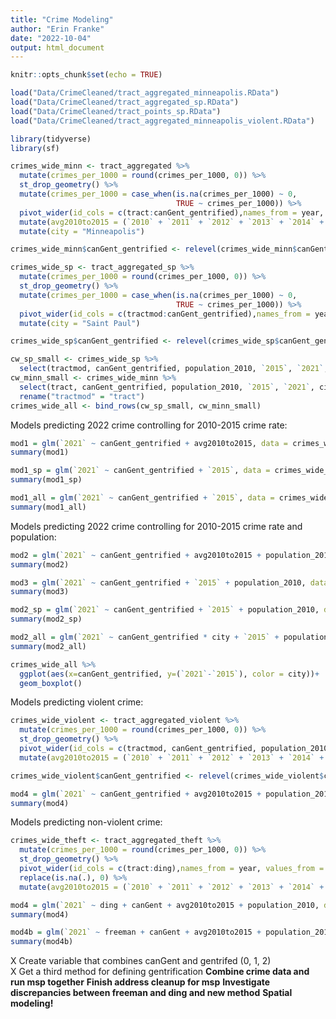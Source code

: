 ```yaml
---
title: "Crime Modeling"
author: "Erin Franke"
date: "2022-10-04"
output: html_document
---
```


```r
knitr::opts_chunk$set(echo = TRUE)
```

```r
load("Data/CrimeCleaned/tract_aggregated_minneapolis.RData")
load("Data/CrimeCleaned/tract_aggregated_sp.RData")
load("Data/CrimeCleaned/tract_points_sp.RData")
load("Data/CrimeCleaned/tract_aggregated_minneapolis_violent.RData")

library(tidyverse)
library(sf)

crimes_wide_minn <- tract_aggregated %>%
  mutate(crimes_per_1000 = round(crimes_per_1000, 0)) %>%
  st_drop_geometry() %>%
  mutate(crimes_per_1000 = case_when(is.na(crimes_per_1000) ~ 0, 
                                     TRUE ~ crimes_per_1000)) %>%
  pivot_wider(id_cols = c(tract:canGent_gentrified),names_from = year, values_from = crimes_per_1000) %>%
  mutate(avg2010to2015 = (`2010` + `2011` + `2012` + `2013` + `2014` + `2015`)/6) %>%
  mutate(city = "Minneapolis")

crimes_wide_minn$canGent_gentrified <- relevel(crimes_wide_minn$canGent_gentrified, ref = "1")

crimes_wide_sp <- tract_aggregated_sp %>%
  mutate(crimes_per_1000 = round(crimes_per_1000, 0)) %>%
  st_drop_geometry() %>%
  mutate(crimes_per_1000 = case_when(is.na(crimes_per_1000) ~ 0, 
                                     TRUE ~ crimes_per_1000)) %>%
  pivot_wider(id_cols = c(tractmod:canGent_gentrified),names_from = year, values_from = crimes_per_1000) %>%
  mutate(city = "Saint Paul")

crimes_wide_sp$canGent_gentrified <- relevel(crimes_wide_sp$canGent_gentrified, ref = "1")
```

```r
cw_sp_small <- crimes_wide_sp %>%
  select(tractmod, canGent_gentrified, population_2010, `2015`, `2021`, city)
cw_minn_small <- crimes_wide_minn %>%
  select(tract, canGent_gentrified, population_2010, `2015`, `2021`, city) %>%
  rename("tractmod" = "tract")
crimes_wide_all <- bind_rows(cw_sp_small, cw_minn_small)
```


Models predicting 2022 crime controlling for 2010-2015 crime rate:

```r
mod1 = glm(`2021` ~ canGent_gentrified + avg2010to2015, data = crimes_wide_minn, family = "poisson")
summary(mod1)

mod1_sp = glm(`2021` ~ canGent_gentrified + `2015`, data = crimes_wide_sp, family = "poisson")
summary(mod1_sp)

mod1_all = glm(`2021` ~ canGent_gentrified + `2015`, data = crimes_wide_all, family = "poisson")
summary(mod1_all)
```

Models predicting 2022 crime controlling for 2010-2015 crime rate and population:

```r
mod2 = glm(`2021` ~ canGent_gentrified + avg2010to2015 + population_2010, data = crimes_wide_minn, family = "poisson")
summary(mod2)

mod3 = glm(`2021` ~ canGent_gentrified + `2015` + population_2010, data = crimes_wide_minn, family = "poisson")
summary(mod3)

mod2_sp = glm(`2021` ~ canGent_gentrified + `2015` + population_2010, data = crimes_wide_sp, family = "poisson")
summary(mod2_sp)

mod2_all = glm(`2021` ~ canGent_gentrified * city + `2015` + population_2010, data = crimes_wide_all, family = "poisson")
summary(mod2_all)
```

```r
crimes_wide_all %>%
  ggplot(aes(x=canGent_gentrified, y=(`2021`-`2015`), color = city))+
  geom_boxplot()
```


Models predicting violent crime:

```r
crimes_wide_violent <- tract_aggregated_violent %>%
  mutate(crimes_per_1000 = round(crimes_per_1000, 0)) %>%
  st_drop_geometry() %>%
  pivot_wider(id_cols = c(tractmod, canGent_gentrified, population_2010),names_from = year, values_from = crimes_per_1000) %>%
  mutate(avg2010to2015 = (`2010` + `2011` + `2012` + `2013` + `2014` + `2015`)/6)

crimes_wide_violent$canGent_gentrified <- relevel(crimes_wide_violent$canGent_gentrified, ref = "1")

mod4 = glm(`2021` ~ canGent_gentrified + avg2010to2015 + population_2010, data = crimes_wide_violent, family = "poisson")
summary(mod4)
```


Models predicting non-violent crime:

```r
crimes_wide_theft <- tract_aggregated_theft %>%
  mutate(crimes_per_1000 = round(crimes_per_1000, 0)) %>%
  st_drop_geometry() %>%
  pivot_wider(id_cols = c(tract:ding),names_from = year, values_from = crimes_per_1000) %>%
  replace(is.na(.), 0) %>%
  mutate(avg2010to2015 = (`2010` + `2011` + `2012` + `2013` + `2014` + `2015`)/6)

mod4 = glm(`2021` ~ ding + canGent + avg2010to2015 + population_2010, data = crimes_wide_theft, family = "poisson")
summary(mod4)

mod4b = glm(`2021` ~ freeman + canGent + avg2010to2015 + population_2010, data = crimes_wide_theft, family = "poisson")
summary(mod4b)
```

X Create variable that combines canGent and gentrifed (0, 1, 2) \
X Get a third method for defining gentrification
**Combine crime data and run msp together**
**Finish address cleanup for msp** 
**Investigate discrepancies between freeman and ding and new method** 
**Spatial modeling!** 
